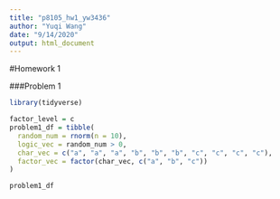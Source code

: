 ```yaml
---
title: "p8105_hw1_yw3436"
author: "Yuqi Wang"
date: "9/14/2020"
output: html_document
---
```



#Homework 1

###Problem 1

```r
library(tidyverse)

factor_level = c
problem1_df = tibble(
  random_num = rnorm(n = 10),
  logic_vec = random_num > 0,
  char_vec = c("a", "a", "a", "b", "b", "b", "c", "c", "c", "c"),
  factor_vec = factor(char_vec, c("a", "b", "c"))
)

problem1_df
```

